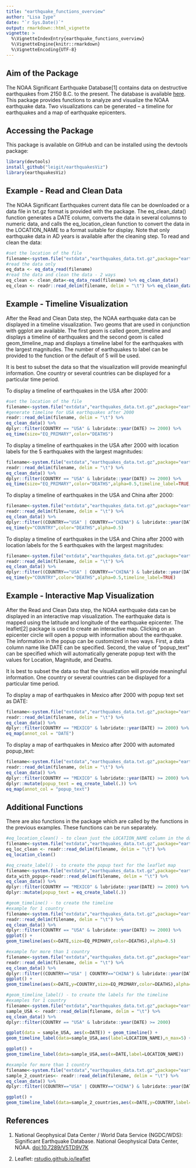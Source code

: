 ```yaml
---
title: "earthquake_functions_overview"
author: "Lisa Iype"
date: "`r Sys.Date()`"
output: rmarkdown::html_vignette
vignette: >
  %\VignetteIndexEntry{earthquake_functions_overview}
  %\VignetteEngine{knitr::rmarkdown}
  %\VignetteEncoding{UTF-8}
---
```



## Aim of the Package
The NOAA Significant Earthquake Database[1] contains data on destructive earthquakes from 2150 B.C. to the present.  The database is available [here](https://www.ngdc.noaa.gov/nndc/struts/form?t=101650&s=1&d=1).  This package provides functions to analyze and visualize the NOAA earthquake data.  Two visualizations can be generated – a timeline for earthquakes and a map of earthquake epicenters.  

## Accessing the Package

This package is available on GitHub and can be installed using the devtools package:

```r
library(devtools)
install_github("leigit/earthquakesViz")
library(earthquakesViz)
```

## Example - Read and Clean Data

The NOAA Significant Earthquakes current data file can be downloaded or a data file in txt.gz format is provided with the package.  The eq_clean_data() function generates a DATE column, converts the data in several columns to numeric data, and calls the eq_location_clean function to convert the data in the LOCATION_NAME to a format suitable for display.  Note that only earthquake data in AD years is available after the cleaning step.  To read and clean the data:

```r
#set the location of the file
filename<-system.file("extdata","earthquakes_data.txt.gz",package="earthquakesViz")
#read the data only
eq_data <- eq_data_read(filename)
#read the data and clean the data - 2 ways
eq_clean <- clean_data<-eq_data_read(filename) %>% eq_clean_data()
eq_clean <- readr::read_delim(filename, delim = "\t") %>% eq_clean_data()
```

## Example - Timeline Visualization

After the Read and Clean Data step, the NOAA earthquake data can be displayed in a timeline visualization.  Two geoms that are used in conjunction with ggplot are available.  The first geom is called geom_timeline and displays a timeline of earthquakes and the second geom is called geom_timeline_map and displays a timeline label for the earthquakes with the largest magnitudes.  The number of earthquakes to label can be provided to the function or the default of 5 will be used.

It is best to subset the data so that the visualization will provide meaningful information.  One country or several countries can be displayed for a particular time period.

To display a timeline of earthquakes in the USA after 2000:

```r
#set the location of the file
filename<-system.file("extdata","earthquakes_data.txt.gz",package="earthquakesViz")
#generate timeline for USA earthquakes after 2000
readr::read_delim(filename, delim = "\t") %>%
eq_clean_data() %>%
dplyr::filter(COUNTRY == "USA" & lubridate::year(DATE) >= 2000) %>%
eq_time(size="EQ_PRIMARY",color="DEATHS")
```


To display a timeline of earthquakes in the USA after 2000 with location labels for the 5 earthquakes with the largest magnitudes:

```r
filename<-system.file("extdata","earthquakes_data.txt.gz",package="earthquakesViz")
readr::read_delim(filename, delim = "\t") %>%
eq_clean_data() %>%
dplyr::filter(COUNTRY == "USA" & lubridate::year(DATE) >= 2000) %>%
eq_time(size="EQ_PRIMARY",color="DEATHS",alpha=0.5,timeline_label=TRUE,n_max=8)
```


To display a timeline of earthquakes in the USA and China after 2000:

```r
filename<-system.file("extdata","earthquakes_data.txt.gz",package="earthquakesViz")
readr::read_delim(filename, delim = "\t") %>%
eq_clean_data() %>%
dplyr::filter((COUNTRY=="USA" | COUNTRY=="CHINA") & lubridate::year(DATE) >= 2000) %>%
eq_time(y="COUNTRY",color="DEATHS",alpha=0.5)
```


To display a timeline of earthquakes in the USA and China after 2000 with location labels for the 5 earthquakes with the largest magnitudes:

```r
filename<-system.file("extdata","earthquakes_data.txt.gz",package="earthquakesViz")
readr::read_delim(filename, delim = "\t") %>%
eq_clean_data() %>%
dplyr::filter((COUNTRY=="USA" | COUNTRY=="CHINA") & lubridate::year(DATE) >= 2000) %>%
eq_time(y="COUNTRY",color="DEATHS",alpha=0.5,timeline_label=TRUE)
```




## Example - Interactive Map Visualization

After the Read and Clean Data step, the NOAA earthquake data can be displayed in an interactive map visualization.  The earthquake data is mapped using the latitude and longitude of the earthquake epicenter.  The leaflet[2] package is used to create an interactive map.  Clicking on an epicenter circle will open a popup with information about the earthquake.  The information in the popup can be customized in two ways.  First, a data column name like DATE can be specified.  Second, the value of "popup_text" can be specified which will automatically generate popup text with the values for Location, Magnitude, and Deaths.

It is best to subset the data so that the visualization will provide meaningful information.  One country or several countries can be displayed for a particular time period.

To display a map of earthquakes in Mexico after 2000 with popup text set as DATE:

```r
filename<-system.file("extdata","earthquakes_data.txt.gz",package="earthquakesViz")
readr::read_delim(filename, delim = "\t") %>%
eq_clean_data() %>%
dplyr::filter(COUNTRY == "MEXICO" & lubridate::year(DATE) >= 2000) %>%
eq_map(annot_col = "DATE")
```



To display a map of earthquakes in Mexico after 2000 with automated popup_text:


```r
filename<-system.file("extdata","earthquakes_data.txt.gz",package="earthquakesViz")
readr::read_delim(filename, delim = "\t") %>%
eq_clean_data() %>%
dplyr::filter(COUNTRY == "MEXICO" & lubridate::year(DATE) >= 2000) %>%
dplyr::mutate(popup_text = eq_create_label(.)) %>%
eq_map(annot_col = "popup_text")
```



## Additional Functions

There are also functions in the package which are called by the functions in the previous examples.  These functions can be run separately.


```r
#eq_location_clean() - to clean just the LOCATION_NAME column in the dataset
filename<-system.file("extdata","earthquakes_data.txt.gz",package="earthquakesViz")
eq_loc_clean <- readr::read_delim(filename, delim = "\t") %>%
eq_location_clean()

#eq_create_label() - to create the popup text for the leaflet map
filename<-system.file("extdata","earthquakes_data.txt.gz",package="earthquakesViz")
data_with_popup<-readr::read_delim(filename, delim = "\t") %>%
eq_clean_data() %>%
dplyr::filter(COUNTRY == "MEXICO" & lubridate::year(DATE) >= 2000) %>%
dplyr::mutate(popup_text = eq_create_label(.))

#geom_timeline() - to create the timeline
#example for 1 country
filename<-system.file("extdata","earthquakes_data.txt.gz",package="earthquakesViz")
readr::read_delim(filename, delim = "\t") %>%
eq_clean_data() %>%
dplyr::filter(COUNTRY == "USA" & lubridate::year(DATE) >= 2000) %>%
ggplot() +
geom_timeline(aes(x=DATE,size=EQ_PRIMARY,color=DEATHS),alpha=0.5)

#example for more than 1 country
filename<-system.file("extdata","earthquakes_data.txt.gz",package="earthquakesViz")
readr::read_delim(filename, delim = "\t") %>%
eq_clean_data() %>%
dplyr::filter((COUNTRY=="USA" | COUNTRY=="CHINA") & lubridate::year(DATE) >= 2000) %>%
ggplot() +
geom_timeline(aes(x=DATE,y=COUNTRY,size=EQ_PRIMARY,color=DEATHS),alpha=0.5)  

#geom_timeline_label() - to create the labels for the timeline
#examples for 1 country
filename<-system.file("extdata","earthquakes_data.txt.gz",package="earthquakesViz")
sample_USA <- readr::read_delim(filename, delim = "\t") %>%
eq_clean_data() %>%
dplyr::filter(COUNTRY == "USA" & lubridate::year(DATE) >= 2000)

ggplot(data = sample_USA, aes(x=DATE)) + geom_timeline() +
geom_timeline_label(data=sample_USA,aes(label=LOCATION_NAME),n_max=5) + theme_classic()

ggplot() +
geom_timeline_label(data=sample_USA,aes(x=DATE,label=LOCATION_NAME))

#example for more than 1 country
filename<-system.file("extdata","earthquakes_data.txt.gz",package="earthquakesViz")
sample_2_countries<- readr::read_delim(filename, delim = "\t") %>%
eq_clean_data() %>%
dplyr::filter((COUNTRY=="USA" | COUNTRY=="CHINA") & lubridate::year(DATE) >= 2000)

ggplot() +
geom_timeline_label(data=sample_2_countries,aes(x=DATE,y=COUNTRY,label=LOCATION_NAME))

```



## References

1.  National Geophysical Data Center / World Data Service (NGDC/WDS): Significant Earthquake Database. National Geophysical Data Center, NOAA. [doi:10.7289/V5TD9V7K](doi:10.7289/V5TD9V7K)

2.  Leaflet:  [rstudio.github.io/leaflet](rstudio.github.io/leaflet)

